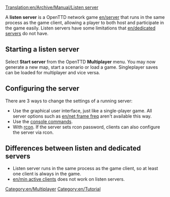 [[Translation:en/Archive/Manual/Listen server]]
{{en/stub}}

A '''listen server''' is a OpenTTD network game [[en/server]] that runs in the same process as the game client, allowing a player to both host and participate in the game easily. Listen servers have some limitations that [[en/dedicated server]]s do not have.

==Starting a listen server==
Select '''Start server''' from the OpenTTD '''Multiplayer''' menu. You may now generate a new map, start a scenario or load a game. Singleplayer saves can be loaded for multiplayer and vice versa.

==Configuring the server==
There are 3 ways to change the settings of a running server:
*Use the graphical user interface, just like a single-player game. All server options such as [[en/net frame freq]] aren't available this way.
*Use the [[en/Manual/Console#Multiplayer_commands|console commands]].
*With [[en/Manual/Console#Multiplayer_commands|rcon]]. If the server sets rcon password, clients can also configure the server via rcon.

==Differences between listen and dedicated servers==
* Listen server runs in the same process as the game client, so at least one client is always in the game.
* [[en/min active clients]] does not work on listen servers.


[[Category:en/Multiplayer]]
[[Category:en/Tutorial]]